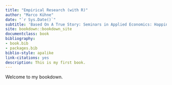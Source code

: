 ```yaml
--- 
title: "Empirical Research (with R)"
author: "Marco Kühne"
date: "`r Sys.Date()`"
subtitle: 'Based On A True Story: Seminars in Applied Economics: Happiness and Discrimination'
site: bookdown::bookdown_site
documentclass: book
bibliography:
- book.bib
- packages.bib
biblio-style: apalike
link-citations: yes
description: This is my first book.
---
```


Welcome to my bookdown.








